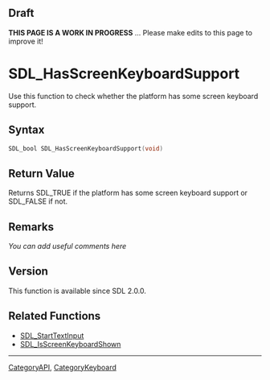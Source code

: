 == Draft ==

'''THIS PAGE IS A WORK IN PROGRESS''' ... Please make edits to this page to improve it!



<!-- #*^*^*^*^*See https://wiki.libsdl.org/SGFunctions for details on editing this page*^*^*^*^* -->


= SDL_HasScreenKeyboardSupport =
Use this function to check whether the platform has some screen keyboard support.




== Syntax ==
<syntaxhighlight lang='c++'>
SDL_bool SDL_HasScreenKeyboardSupport(void)
</syntaxhighlight>


== Return Value ==
Returns SDL_TRUE if the platform has some screen keyboard support or SDL_FALSE if not.



== Remarks ==
''You can add useful comments here''

<!-- #Leave this section as-is unless you have a remark to put in.  In that case, replace ''You can add useful comments here'' with your remark(s) following the Style Guide instructions.  Leave the rest of the markup alone and delete this comment. -->

== Version ==
This function is available since SDL 2.0.0.

== Related Functions ==
* [[SDL_StartTextInput]]
* [[SDL_IsScreenKeyboardShown]]

----
[[CategoryAPI]], [[CategoryKeyboard]]
<!-- #See the Style Guide for instructions on editing the footer. -->

